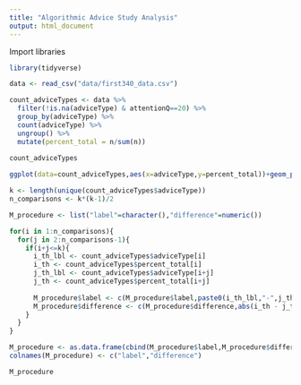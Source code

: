 ```yaml
---
title: "Algorithmic Advice Study Analysis"
output: html_document
---
```


Import libraries
```r
library(tidyverse)
```


```r
data <- read_csv("data/first340_data.csv") 
```

```r
count_adviceTypes <- data %>%
  filter(!is.na(adviceType) & attentionQ==20) %>% 
  group_by(adviceType) %>%
  count(adviceType) %>% 
  ungroup() %>% 
  mutate(percent_total = n/sum(n))
     
count_adviceTypes       
```

```r
ggplot(data=count_adviceTypes,aes(x=adviceType,y=percent_total))+geom_point()+ylim(0,1)
```

```r
k <- length(unique(count_adviceTypes$adviceType))
n_comparisons <- k*(k-1)/2

M_procedure <- list("label"=character(),"difference"=numeric())

for(i in 1:n_comparisons){
  for(j in 2:n_comparisons-1){
    if(i+j<=k){
      i_th_lbl <- count_adviceTypes$adviceType[i]
      i_th <- count_adviceTypes$percent_total[i]
      j_th_lbl <- count_adviceTypes$adviceType[i+j]
      j_th <- count_adviceTypes$percent_total[i+j]
      
      M_procedure$label <- c(M_procedure$label,paste0(i_th_lbl,"-",j_th_lbl))
      M_procedure$difference <- c(M_procedure$difference,abs(i_th - j_th))
    }
  }
}

M_procedure <- as.data.frame(cbind(M_procedure$label,M_procedure$difference))
colnames(M_procedure) <- c("label","difference")
```

```r
M_procedure
```
```r

```

